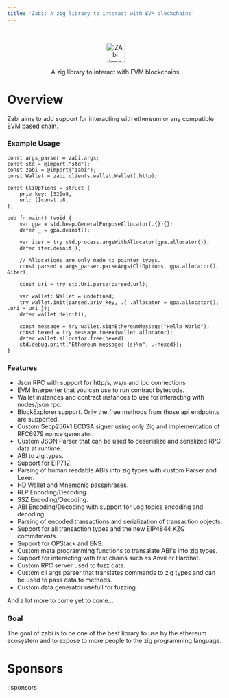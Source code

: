 ```yaml
---
title: 'Zabi: A zig library to interact with EVM blockchains'
---
```


<br/>

<p align="center">
    <picture>
      <img alt="ZAbi logo" src="https://raw.githubusercontent.com/Raiden1411/zabi/main/.github/zabi.svg" style={{width: 'auto'}} height="45" />
    </picture>
</p>

<p align="center">
  A zig library to interact with EVM blockchains 
</p>

# Overview
Zabi aims to add support for interacting with ethereum or any compatible EVM based chain. 

### Example Usage
```zig
const args_parser = zabi.args;
const std = @import("std");
const zabi = @import("zabi");
const Wallet = zabi.clients.wallet.Wallet(.http);

const CliOptions = struct {
    priv_key: [32]u8,
    url: []const u8,
};

pub fn main() !void {
    var gpa = std.heap.GeneralPurposeAllocator(.{}){};
    defer _ = gpa.deinit();

    var iter = try std.process.argsWithAllocator(gpa.allocator());
    defer iter.deinit();

    // Allocations are only made to pointer types.
    const parsed = args_parser.parseArgs(CliOptions, gpa.allocator(), &iter);

    const uri = try std.Uri.parse(parsed.url);

    var wallet: Wallet = undefined;
    try wallet.init(parsed.priv_key, .{ .allocator = gpa.allocator(), .uri = uri });
    defer wallet.deinit();

    const message = try wallet.signEthereumMessage("Hello World");
    const hexed = try message.toHex(wallet.allocator);
    defer wallet.allocator.free(hexed);
    std.debug.print("Ethereum message: {s}\n", .{hexed});
}
```

### Features

- Json RPC with support for http/s, ws/s and ipc connections
- EVM Interperter that you can use to run contract bytecode.
- Wallet instances and contract instances to use for interacting with nodes/json rpc.
- BlockExplorer support. Only the free methods from those api endpoints are supported.
- Custom Secp256k1 ECDSA signer using only Zig and implementation of RFC6979 nonce generator.
- Custom JSON Parser that can be used to deserialize and serialized RPC data at runtime.
- ABI to zig types.
- Support for EIP712.
- Parsing of human readable ABIs into zig types with custom Parser and Lexer.
- HD Wallet and Mnemonic passphrases.
- RLP Encoding/Decoding.
- SSZ Encoding/Decoding.
- ABI Encoding/Decoding with support for Log topics encoding and decoding.
- Parsing of encoded transactions and serialization of transaction objects.
- Support for all transaction types and the new EIP4844 KZG commitments.
- Support for OPStack and ENS.
- Custom meta programming functions to transalate ABI's into zig types.
- Support for interacting with test chains such as Anvil or Hardhat.
- Custom RPC server used to fuzz data.
- Custom cli args parser that translates commands to zig types and can be used to pass data to methods.
- Custom data generator usefull for fuzzing.

And a lot more to come yet to come...

### Goal

The goal of zabi is to be one of the best library to use by the ethereum ecosystem and to expose to more people to the zig programming language.

# Sponsors

::sponsors
